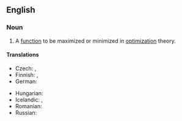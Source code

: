 ==English==
{{wikipedia|Optimization (mathematics)}}

===Noun===
{{en-noun}}

# {{lb|en|mathematics}} A [[function]] to be maximized or minimized in [[optimization]] theory.

====Translations====
{{trans-top|mathematical function}}
* Czech: {{t|cs|účelová funkce|f}}, {{t|cs|cílová funkce|f}}
* Finnish: {{t|fi|tavoitefunktio}}, {{t|fi|kohdefunktio}}
* German: {{t|de|Zielfunktion|f}}
{{trans-mid}}
* Hungarian: {{t+|hu|célfüggvény}}
* Icelandic: {{t|is|kostnaðarfall|n}}, {{t|is|viðfangsfall|n}}
* Romanian: {{t|ro|funcție obiectiv}}
* Russian: {{t|ru|целевая функция}}
{{trans-bottom}}